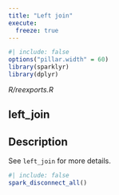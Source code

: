 ```yaml
---
title: "Left join"
execute:
  freeze: true
---
```


```r
#| include: false
options("pillar.width" = 60)
library(sparklyr) 
library(dplyr)
```

*R/reexports.R*

## left_join

## Description
 See `left_join` for more details. 











```r
#| include: false
spark_disconnect_all()
```

